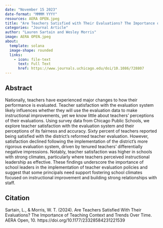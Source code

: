 ```yaml
---
date: "November 15 2023"
date-format: "MMMM YYYY"
resources: AERA OPEN.jpeg
title: "Are Teachers Satisfied with Their Evaluations? The Importance of Teaching Context and Trends over Time"
categories: "Journal Article"
author: "Lauren Sartain and Wesley Morris"
image: AERA OPEN.jpeg
about:
  template: solana
  image-shape: rounded
  links:
    - icon: file-text
      text: Full Text
      href: https://www.journals.uchicago.edu/doi/10.1086/728807
---
```


## Abstract

Nationally, teachers have experienced major changes to how their performance is evaluated. Teacher satisfaction with the evaluation system likely influences whether they will use the evaluation data to make instructional improvements, yet we know little about teachers' perceptions of their evaluations. Using survey data from Chicago Public Schools, we explore teacher satisfaction with the evaluation system and their perceptions of its fairness and accuracy. Sixty percent of teachers reported being satisfied with the district's reformed teacher evaluation. However, satisfaction declined following the implementation of the district's more rigorous evaluation system, driven by tenured teachers' differentially negative impressions. Notably, teacher satisfaction was higher in schools with strong climates, particularly where teachers perceived instructional leadership as effective. These findings underscore the importance of school leaders in the implementation of teacher evaluation policies and suggest that some principals need support fostering school climates focused on instructional improvement and building strong relationships with staff.

## Citation

Sartain, L., & Morris, W. T. (2024). Are Teachers Satisfied With Their Evaluations? The Importance of Teaching Context and Trends Over Time. AERA Open, 10. https://doi.org/10.1177/23328584231221539
